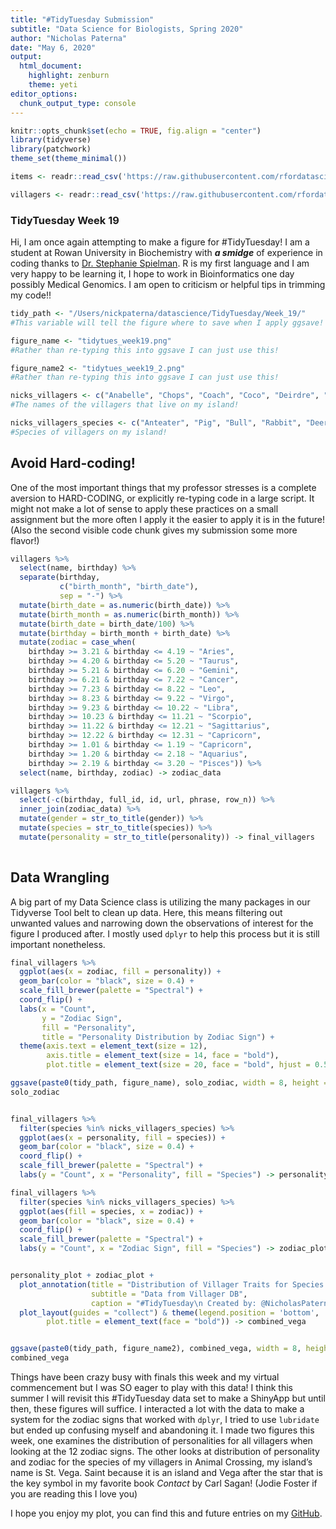 ```yaml
---
title: "#TidyTuesday Submission"
subtitle: "Data Science for Biologists, Spring 2020"
author: "Nicholas Paterna"
date: "May 6, 2020"
output:
  html_document:
    highlight: zenburn
    theme: yeti
editor_options: 
  chunk_output_type: console
---
```


```r
knitr::opts_chunk$set(echo = TRUE, fig.align = "center")
library(tidyverse)
library(patchwork)
theme_set(theme_minimal())

items <- readr::read_csv('https://raw.githubusercontent.com/rfordatascience/tidytuesday/master/data/2020/2020-05-05/items.csv')

villagers <- readr::read_csv('https://raw.githubusercontent.com/rfordatascience/tidytuesday/master/data/2020/2020-05-05/villagers.csv')

```

### TidyTuesday Week 19
Hi, I am once again attempting to make a figure for #TidyTuesday! I am a student at Rowan University in Biochemistry with **_a smidge_** of experience in coding thanks to [Dr. Stephanie Spielman](https://twitter.com/stephspiel). R is my first language and I am very happy to be learning it, I hope to work in Bioinformatics one day possibly Medical Genomics. I am open to criticism or helpful tips in trimming my code!!

```r

tidy_path <- "/Users/nickpaterna/datascience/TidyTuesday/Week_19/"
#This variable will tell the figure where to save when I apply ggsave!

figure_name <- "tidytues_week19.png"
#Rather than re-typing this into ggsave I can just use this!

figure_name2 <- "tidytues_week19_2.png"
#Rather than re-typing this into ggsave I can just use this!

nicks_villagers <- c("Anabelle", "Chops", "Coach", "Coco", "Deirdre", "Octavian", "Pashmina", "Queenie", "Rex", "Ruby")
#The names of the villagers that live on my island!

nicks_villagers_species <- c("Anteater", "Pig", "Bull", "Rabbit", "Deer", "Octopus", "Goat", "Ostrich", "Lion", "Rabbit")
#Species of villagers on my island!

```

## Avoid Hard-coding!
One of the most important things that my professor stresses is a complete aversion to HARD-CODING, or explicitly re-typing code in a large script. It might not make a lot of sense to apply these practices on a small assignment but the more often I apply it the easier to apply it is in the future! (Also the second visible code chunk gives my submission some more flavor!)

```r
villagers %>%
  select(name, birthday) %>%
  separate(birthday,
           c("birth_month", "birth_date"),
           sep = "-") %>%
  mutate(birth_date = as.numeric(birth_date)) %>%
  mutate(birth_month = as.numeric(birth_month)) %>%
  mutate(birth_date = birth_date/100) %>%
  mutate(birthday = birth_month + birth_date) %>%
  mutate(zodiac = case_when(
    birthday >= 3.21 & birthday <= 4.19 ~ "Aries",
    birthday >= 4.20 & birthday <= 5.20 ~ "Taurus",
    birthday >= 5.21 & birthday <= 6.20 ~ "Gemini",
    birthday >= 6.21 & birthday <= 7.22 ~ "Cancer",
    birthday >= 7.23 & birthday <= 8.22 ~ "Leo",
    birthday >= 8.23 & birthday <= 9.22 ~ "Virgo",
    birthday >= 9.23 & birthday <= 10.22 ~ "Libra",
    birthday >= 10.23 & birthday <= 11.21 ~ "Scorpio",
    birthday >= 11.22 & birthday <= 12.21 ~ "Sagittarius",
    birthday >= 12.22 & birthday <= 12.31 ~ "Capricorn",
    birthday >= 1.01 & birthday <= 1.19 ~ "Capricorn",
    birthday >= 1.20 & birthday <= 2.18 ~ "Aquarius",
    birthday >= 2.19 & birthday <= 3.20 ~ "Pisces")) %>%
  select(name, birthday, zodiac) -> zodiac_data

villagers %>%
  select(-c(birthday, full_id, id, url, phrase, row_n)) %>%
  inner_join(zodiac_data) %>%
  mutate(gender = str_to_title(gender)) %>%
  mutate(species = str_to_title(species)) %>%
  mutate(personality = str_to_title(personality)) -> final_villagers
  
```

## Data Wrangling
A big part of my Data Science class is utilizing the many packages in our Tidyverse Tool belt to clean up data. Here, this means filtering out unwanted values and narrowing down the observations of interest for the figure I produced after. I mostly used `dplyr` to help this process but it is still important nonetheless.

```r
final_villagers %>%
  ggplot(aes(x = zodiac, fill = personality)) +
  geom_bar(color = "black", size = 0.4) +
  scale_fill_brewer(palette = "Spectral") +
  coord_flip() +
  labs(x = "Count",
       y = "Zodiac Sign",
       fill = "Personality",
       title = "Personality Distribution by Zodiac Sign") +
  theme(axis.text = element_text(size = 12),
        axis.title = element_text(size = 14, face = "bold"),
        plot.title = element_text(size = 20, face = "bold", hjust = 0.5)) -> solo_zodiac

ggsave(paste0(tidy_path, figure_name), solo_zodiac, width = 8, height = 4)
solo_zodiac


final_villagers %>%
  filter(species %in% nicks_villagers_species) %>%
  ggplot(aes(x = personality, fill = species)) +
  geom_bar(color = "black", size = 0.4) +
  coord_flip() +
  scale_fill_brewer(palette = "Spectral") +
  labs(y = "Count", x = "Personality", fill = "Species") -> personality_plot

final_villagers %>%
  filter(species %in% nicks_villagers_species) %>%
  ggplot(aes(fill = species, x = zodiac)) +
  geom_bar(color = "black", size = 0.4) +
  coord_flip() +
  scale_fill_brewer(palette = "Spectral") +
  labs(y = "Count", x = "Zodiac Sign", fill = "Species") -> zodiac_plot


personality_plot + zodiac_plot +
  plot_annotation(title = "Distribution of Villager Traits for Species Found on St. Vega",
                  subtitle = "Data from Villager DB",
                  caption = "#TidyTuesday\n Created by: @NicholasPaterna\n") +
  plot_layout(guides = "collect") & theme(legend.position = 'bottom',
        plot.title = element_text(face = "bold")) -> combined_vega


ggsave(paste0(tidy_path, figure_name2), combined_vega, width = 8, height = 4)
combined_vega
```

Things have been crazy busy with finals this week and my virtual commencement but I was SO eager to play with this data! I think this summer I will revisit this #TidyTuesday data set to make a ShinyApp but until then, these figures will suffice. I interacted a lot with the data to make a system for the zodiac signs that worked with `dplyr`, I tried to use `lubridate` but ended up confusing myself and abandoning it. I made two figures this week, one examines the distribution of personalities for all villagers when looking at the 12 zodiac signs. The other looks at distribution of personality and zodiac for the species of my villagers in Animal Crossing, my island's name is St. Vega. Saint because it is an island and Vega after the star that is the key symbol in my favorite book *Contact* by Carl Sagan! (Jodie Foster if you are reading this I love you)

I hope you enjoy my plot, you can find this and future entries on my [GitHub](https://github.com/npaterna/datascience/tree/master/TidyTuesday).

